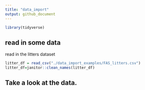 ```yaml
---
title: "data_import"
output: github_document
---
```


```r
library(tidyverse)
```

## read in some data

read in the litters dataset

```r
litter_df = read_csv("./data_import_examples/FAS_litters.csv")
litter_df=janitor::clean_names(litter_df)
```

## Take a look at the data. 